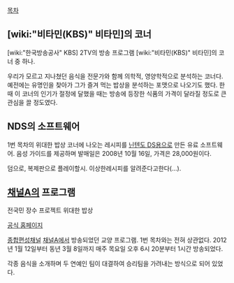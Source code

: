[[목차]]

== [wiki:"비타민(KBS)" 비타민]의 코너 ==
[wiki:"한국방송공사" KBS] 2TV의 방송 프로그램 [wiki:"비타민(KBS)" 비타민]의 코너 중 하나.

우리가 모르고 지나쳤던 음식을 전문가와 함께 의학적, 영양학적으로 분석하는 코너다. 예전에는 유명인을 찾아가 그가 즐겨 먹는 밥상을 분석하는 포맷으로 나오기도 했다.
한때 이 코너의 인기가 절정에 달했을 때는 방송에 등장한 식품의 가격이 달라질 정도로 큰 관심을 끌 정도였다.

== NDS의 소프트웨어 ==
1번 목차의 위대한 밥상 코너에 나오는 레시피를 [[닌텐도 DS]]용으로 만든 유료 소프트웨어. 음성 가이드를 제공하며 발매일은 2008년 10월 16일, 가격은 28,000원이다.

덤으로, 복제판으로 플레이할시. 이상한레시피를 알려준다고한다(...).
== [[채널A]]의 프로그램 ==
전국민 장수 프로젝트 위대한 밥상

[http://tv.ichannela.com/culture/table 공식 홈페이지]

[[종합편성채널]] [[채널A]]에서 방송되었던 교양 프로그램. 1번 목차와는 전혀 상관없다. 2012년 1월 12일부터 동년 3월 8일까지 매주 목요일 오후 6시 20분부터 1시간 방송되었다.

각종 음식을 소개하며 두 연예인 팀이 대결하여 승리팀을 가려내는 방식으로 되어 있었다.
